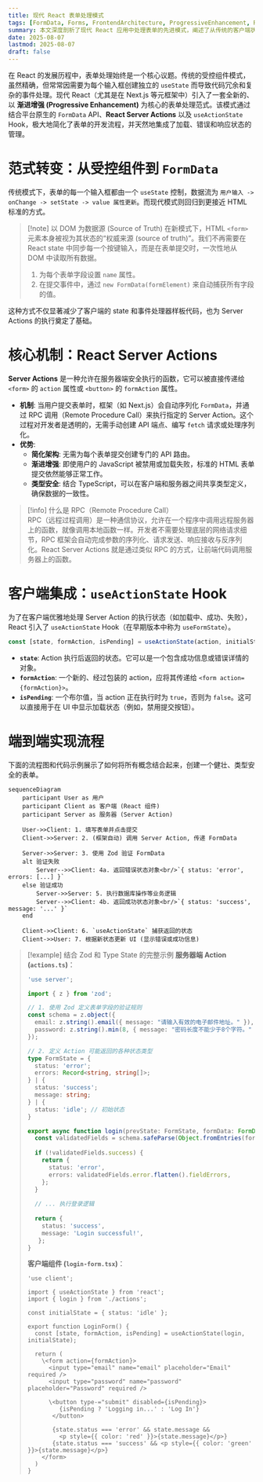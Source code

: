 ```yaml
---
title: 现代 React 表单处理模式
tags: [FormData, Forms, FrontendArchitecture, ProgressiveEnhancement, React, ReactHooks, ServerActions, useActionState, Zod]
summary: 本文深度剖析了现代 React 应用中处理表单的先进模式，阐述了从传统的客户端状态管理 (useState) 到利用平台原生 FormData API、React Server Actions 及 useActionState Hook 的范式转变。
date: 2025-08-07
lastmod: 2025-08-07
draft: false
---
```

在 React 的发展历程中，表单处理始终是一个核心议题。传统的受控组件模式，虽然精确，但常常因需要为每个输入框创建独立的 `useState` 而导致代码冗余和复杂的事件处理。现代 React（尤其是在 Next.js 等元框架中）引入了一套全新的、以 **渐进增强 (Progressive Enhancement)** 为核心的表单处理范式。该模式通过结合平台原生的 `FormData` API、**React Server Actions** 以及 `useActionState` Hook，极大地简化了表单的开发流程，并天然地集成了加载、错误和响应状态的管理。

# 范式转变：从受控组件到 `FormData`

传统模式下，表单的每一个输入框都由一个 `useState` 控制，数据流为 `用户输入 -> onChange -> setState -> value 属性更新`。而现代模式则回归到更接近 HTML 标准的方式。

> [!note] 以 DOM 为数据源 (Source of Truth)
> 在新模式下，HTML `<form>` 元素本身被视为其状态的“权威来源 (source of truth)”。我们不再需要在 React state 中同步每一个按键输入，而是在表单提交时，一次性地从 DOM 中读取所有数据。
> 1. 为每个表单字段设置 `name` 属性。
> 2. 在提交事件中，通过 `new FormData(formElement)` 来自动捕获所有字段的值。

这种方式不仅显著减少了客户端的 state 和事件处理器样板代码，也为 Server Actions 的执行奠定了基础。

# 核心机制：React Server Actions

**Server Actions** 是一种允许在服务器端安全执行的函数，它可以被直接传递给 `<form>` 的 `action` 属性或 `<button>` 的 `formAction` 属性。

- **机制**: 当用户提交表单时，框架（如 Next.js）会自动序列化 `FormData`，并通过 RPC 调用（Remote Procedure Call）来执行指定的 Server Action。这个过程对开发者是透明的，无需手动创建 API 端点、编写 `fetch` 请求或处理序列化。
- **优势**:
    - **简化架构**: 无需为每个表单提交创建专门的 API 路由。
    - **渐进增强**: 即使用户的 JavaScript 被禁用或加载失败，标准的 HTML 表单提交依然能够正常工作。
    - **类型安全**: 结合 TypeScript，可以在客户端和服务器之间共享类型定义，确保数据的一致性。

> [!info] 什么是 RPC（Remote Procedure Call）  
> RPC（远程过程调用）是一种通信协议，允许在一个程序中调用远程服务器上的函数，就像调用本地函数一样。开发者不需要处理底层的网络请求细节，RPC 框架会自动完成参数的序列化、请求发送、响应接收与反序列化。React Server Actions 就是通过类似 RPC 的方式，让前端代码调用服务器上的函数。

# 客户端集成：`useActionState` Hook

为了在客户端优雅地处理 Server Action 的执行状态（如加载中、成功、失败），React 引入了 `useActionState` Hook（在早期版本中称为 `useFormState`）。

```jsx
const [state, formAction, isPending] = useActionState(action, initialState);
```

- **`state`**: Action 执行后返回的状态。它可以是一个包含成功信息或错误详情的对象。
- **`formAction`**: 一个新的、经过包装的 action，应将其传递给 `<form action={formAction}>`。
- **`isPending`**: 一个布尔值，当 action 正在执行时为 `true`，否则为 `false`。这可以直接用于在 UI 中显示加载状态（例如，禁用提交按钮）。

# 端到端实现流程

下面的流程图和代码示例展示了如何将所有概念结合起来，创建一个健壮、类型安全的表单。

```mermaid
sequenceDiagram
    participant User as 用户
    participant Client as 客户端 (React 组件)
    participant Server as 服务器 (Server Action)

    User->>Client: 1. 填写表单并点击提交
    Client->>Server: 2. (框架自动) 调用 Server Action, 传递 FormData
    
    Server->>Server: 3. 使用 Zod 验证 FormData
    alt 验证失败
        Server-->>Client: 4a. 返回错误状态对象<br/>`{ status: 'error', errors: [...] }`
    else 验证成功
        Server->>Server: 5. 执行数据库操作等业务逻辑
        Server-->>Client: 4b. 返回成功状态对象<br/>`{ status: 'success', message: '...' }`
    end

    Client->>Client: 6. `useActionState` 捕获返回的状态
    Client->>User: 7. 根据新状态更新 UI (显示错误或成功信息)
```

> [!example] 结合 Zod 和 Type State 的完整示例
> **服务器端 Action (`actions.ts`)**：
> ```ts
> 'use server';
> 
> import { z } from 'zod';
> 
> // 1. 使用 Zod 定义表单字段的验证规则
> const schema = z.object({ 
>   email: z.string().email({ message: "请输入有效的电子邮件地址。" }),
>   password: z.string().min(8, { message: "密码长度不能少于8个字符。" }),
> });
> 
> // 2. 定义 Action 可能返回的各种状态类型
> type FormState = { 
>   status: 'error'; 
>   errors: Record<string, string[]>; 
> } | { 
>   status: 'success'; 
>   message: string; 
> } | {
>   status: 'idle'; // 初始状态
> }
> 
> export async function login(prevState: FormState, formData: FormData): Promise {
>   const validatedFields = schema.safeParse(Object.fromEntries(formData.entries()));
>   
>   if (!validatedFields.success) {
>     return {
>       status: 'error',
>       errors: validatedFields.error.flatten().fieldErrors,
>     };
>   }
>   
>   // ... 执行登录逻辑
>   
>   return { 
>     status: 'success', 
>     message: 'Login successful!',
>    };
> }
> ```
> **客户端组件 (`login-form.tsx`)**：
> ```tsx
> 'use client';
> 
> import { useActionState } from 'react'; 
> import { login } from './actions';
> 
> const initialState = { status: 'idle' };
> 
> export function LoginForm() {
>   const [state, formAction, isPending] = useActionState(login, initialState);
>   
>   return (
>     \<form action={formAction}>
>       <input type="email" name="email" placeholder="Email" required /> 
>       <input type="password" name="password" placeholder="Password" required /> 
>       
>       \<button type-="submit" disabled={isPending}>
>          {isPending ? 'Logging in...' : 'Log In'} 
>        </button>
>        
>        {state.status === 'error' && state.message && 
>          <p style={{ color: 'red' }}>{state.message}</p>}
>        {state.status === 'success' && <p style={{ color: 'green' }}>{state.message}</p>}
>     </form>
>   )
> }
> ```